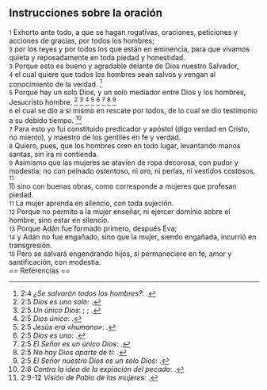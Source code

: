 == Instrucciones sobre la oración ==

{{anchor|1}} <small>1</small> Exhorto ante todo, a que se hagan rogativas, oraciones, peticiones y acciones de gracias, por todos los hombres;<br>
{{anchor|2}} <small>2</small> por los reyes y por todos los que están en eminencia, para que vivamos quieta y reposadamente en toda piedad y honestidad.<br>
{{anchor|3}} <small>3</small> Porque esto es bueno y agradable delante de Dios nuestro Salvador,<br>
{{anchor|4}} <small>4</small> el cual quiere que todos los hombres sean salvos y vengan al conocimiento de la verdad. <ref>2:4 ''¿Se salvarán todos los hombres?'': {{lib|LU|2|5|2}}.</ref><br>
{{anchor|5}} <small>5</small> Porque hay un solo Dios, y un solo mediador entre Dios y los hombres, Jesucristo hombre, <ref>2:5 ''Dios es uno solo'': {{lib|LU|1|7|6}}.</ref> <ref>2:5 ''Un único Dios'': {{lib|LU|131|10|2}}; {{lib|LU|92|5|8}}; {{lib|LU|92|6|6}}.</ref> <ref>2:5 ''Dios único'': {{lib|LU|45|4|8}}.</ref> <ref>2:5 ''Jesús era «humano»'': {{lib|LU|141|7|14}}.</ref> <ref>2:5 ''Dios es uno'': {{lib|LU|56|4|4}}.</ref> <ref>2:5 ''El Señor es un único Dios'': {{lib|LU|96|5|5}}.</ref> <ref>2:5 ''No hay Dios aparte de ti'': {{lib|LU|1|0|1}}.</ref> <ref>2:5 ''El Señor nuestro Dios es un solo Dios'': {{lib|LU|10|7|1}}.</ref><br>
{{anchor|6}} <small>6</small> el cual se dio a sí mismo en rescate por todos, de lo cual se dio testimonio a su debido tiempo. <ref>2:6 ''Contra la idea de la expiación del pecado'': {{lib|LU|186|5|7}}.</ref><br>
{{anchor|7}} <small>7</small> Para esto yo fui constituido predicador y apóstol (digo verdad en Cristo, no miento), y maestro de los gentiles en fe y verdad.<br>
{{anchor|8}} <small>8</small> Quiero, pues, que los hombres oren en todo lugar, levantando manos santas, sin ira ni contienda.<br>
{{anchor|9}} <small>9</small> Asimismo que las mujeres se atavíen de ropa decorosa, con pudor y modestia; no con peinado ostentoso, ni oro, ni perlas, ni vestidos costosos, <ref>2:9-12 ''Visión de Pablo de las mujeres'': {{lib|LU|150|1|3}}.</ref><br>
{{anchor|10}} <small>10</small> sino con buenas obras, como corresponde a mujeres que profesan piedad.<br>
{{anchor|11}} <small>11</small> La mujer aprenda en silencio, con toda sujeción.<br>
{{anchor|12}} <small>12</small> Porque no permito a la mujer enseñar, ni ejercer dominio sobre el hombre, sino estar en silencio.<br>
{{anchor|13}} <small>13</small> Porque Adán fue formado primero, después Eva;<br>
{{anchor|14}} <small>14</small> y Adán no fue engañado, sino que la mujer, siendo engañada, incurrió en transgresión.<br>
{{anchor|15}} <small>15</small> Pero se salvará engendrando hijos, si permaneciere en fe, amor y santificación, con modestia.<br>
== Referencias ==

<references />
